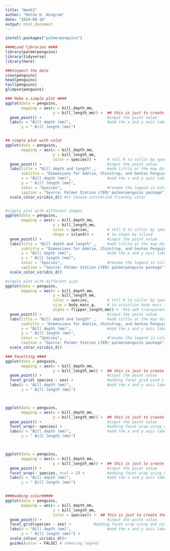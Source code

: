```yaml
---
title: "Week2"
author: "Retno K. Ningrum"
date: "2024-09-10"
output: html_document
---
```


```r
install.packages("palmerpenguins")

####Load libraries ####
library(palmerpenguins)
library(tidyverse)
library(here)

###inspect the data
view(penguins)
head(penguins)
tail(penguins)
glimpse(penguins)

```

```r
### Make a simple plot ####
ggplot(data = penguins,
       mapping = aes(x = bill_depth_mm,
                     y = bill_length_mm)) +  ## this is just to create the base map (first layer), then add new layer with "+"
  geom_point() +                             #input the point value
  labs(x = "Bill depth (mm)",                #add the x and y axis label
       y = " Bill length (mm)")


## simple plot with colot
ggplot(data = penguins,
       mapping = aes(x = bill_depth_mm,
                     y = bill_length_mm,
                     color = species)) +     # tell R to collor by species
  geom_point() +                             #input the point value
  labs(title = "Bill depth and length" ,     #add tittle at the map data
       subtitle = "Dimensions for Adelie, Chinstrap, and Gentoo Penguins", #add subtitle
       x = "Bill depth (mm)",                #add the x and y axis label
       y = " Bill length (mm)",
       color = "Species",                    #rename the legend in color into "Species"
       caption = "Source: Palmer Station LTER/ palmerpenguins package") + #add caption below the data frame
  scale_color_viridis_d() #to choose colorblind friendly color


#simple plot with different shapes
ggplot(data = penguins,
       mapping = aes(x = bill_depth_mm,
                     y = bill_length_mm,
                     color = species,        # tell R to collor by species
                     shape = island)) +      # to shape by island
  geom_point() +                             #input the point value
  labs(title = "Bill depth and length" ,     #add tittle at the map data
       subtitle = "Dimensions for Adelie, Chinstrap, and Gentoo Penguins", #add subtitle
       x = "Bill depth (mm)",                #add the x and y axis label
       y = " Bill length (mm)",
       color = "Species",                    #rename the legend in color into "Species"
       caption = "Source: Palmer Station LTER/ palmerpenguins package") + #add caption below the data frame
  scale_color_viridis_d() 

#simple plot with different size
ggplot(data = penguins,
       mapping = aes(x = bill_depth_mm,
                     y = bill_length_mm,
                     color = species,        # tell R to collor by species
                     size = body_mass_g,     # to visualize body mass in size
                     alpha = flipper_length_mm)) +  #to add transparency based on flipper length 
  geom_point() +                             #input the point value
  labs(title = "Bill depth and length" ,     #add tittle at the map data
       subtitle = "Dimensions for Adelie, Chinstrap, and Gentoo Penguins", #add subtitle
       x = "Bill depth (mm)",                #add the x and y axis label
       y = " Bill length (mm)",
       color = "Species",                    #rename the legend in color into "Species"
       caption = "Source: Palmer Station LTER/ palmerpenguins package") + #add caption below the data frame
  scale_color_viridis_d() 

```

```r
### Facetting ####
ggplot(data = penguins,
       mapping = aes(x = bill_depth_mm,
                     y = bill_length_mm)) +  ## this is just to create the base map (first layer), then add new layer with "+"
  geom_point() +                             #input the point value
  facet_grid( species ~ sex) +               #adding facet grid used if want to see by row ~ column
  labs(x = "Bill depth (mm)",                #add the x and y axis label
       y = " Bill length (mm)")



ggplot(data = penguins,
       mapping = aes(x = bill_depth_mm,
                     y = bill_length_mm)) +  ## this is just to create the base map (first layer), then add new layer with "+"
  geom_point() +                             #input the point value
  facet_wrap(~ species) +                    #adding facet wrap using one category, more simple
  labs(x = "Bill depth (mm)",                #add the x and y axis label
       y = " Bill length (mm)")



ggplot(data = penguins,
       mapping = aes(x = bill_depth_mm,
                     y = bill_length_mm)) +  ## this is just to create the base map (first layer), then add new layer with "+"
  geom_point() +                             #input the point value
  facet_wrap(~ species, ncol = 2) +          #adding facet wrap using one category, in 2 column
  labs(x = "Bill depth (mm)",                #add the x and y axis label
       y = " Bill length (mm)")


####adding color#####
ggplot(data = penguins,
       mapping = aes(x = bill_depth_mm,
                     y = bill_length_mm,
                     color = species)) +  ## this is just to create the base map (first layer), then add new layer with "+"
  geom_point() +                             #input the point value
  facet_grid(species ~ sex) +          #adding facet wrap using one category, in 2 column
  labs(x = "Bill depth (mm)",                #add the x and y axis label
       y = " Bill length (mm)") +
  scale_colour_viridis_d()+
  guides(color = FALSE) # removing legend

```

